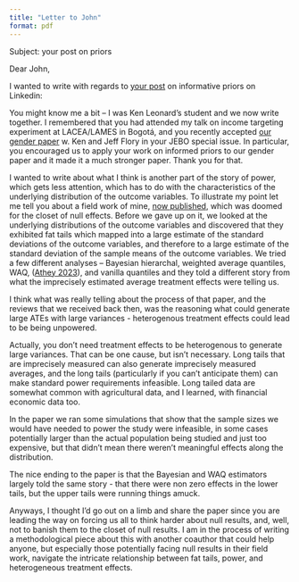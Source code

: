 ```yaml
---
title: "Letter to John"
format: pdf
---
```


Subject: your post on priors

Dear John, 

I wanted to write with regards to [your post](https://www.linkedin.com/posts/johnalist_how-can-we-make-experimental-research-results-activity-7173682763768774657-IhH4/) on informative priors on Linkedin:

You might know me a bit – I was Ken Leonard’s student and we now write together.  I remembered that you had attended my talk on income targeting experiment at LACEA/LAMES in Bogotá, and you recently accepted [our gender paper](https://www.sciencedirect.com/science/article/pii/S0167268123003773) w. Ken and Jeff Flory in your JEBO special issue. In particular, you encouraged us to apply your work on informed priors to our gender paper and it made it a much stronger paper. Thank you for that. 

I wanted to write about what I think is another part of the story of power, which gets less attention, which has to do with the characteristics of the underlying distribution of the  outcome variables. To illustrate my point let me tell you about a field work of mine, [now published](https://www.sciencedirect.com/science/article/pii/S0304387824000166?via%3Dihub), which was doomed for the closet of null effects. Before we gave up on it, we looked at the underlying distributions of the outcome variables and discovered that they exhibited fat tails which mapped into a large estimate of the standard deviations of the outcome variables, and therefore to a large estimate of the standard deviation of the sample means of the outcome variables. We tried a few different analyses – Bayesian hierarchal, weighted average quantiles, WAQ, ([Athey 2023](https://academic.oup.com/jrsssb/article/85/5/1615/7226451)), and vanilla quantiles and they told a different story from what the imprecisely estimated average treatment effects were telling us.

::: {.callout-caution}
I think what was really telling about the process of that paper, and the reviews that we received back then, was the reasoning what could generate large ATEs with large variances - heterogenous treatment effects could lead to be being unpowered. 


Actually, you don’t need treatment effects to be heterogenous to generate large variances. That can be one cause, but isn’t necessary. Long tails that are imprecisely measured can also generate imprecisely measured averages, and the long tails (particularly if you can’t anticipate them) can make standard power requirements infeasible. Long tailed data are somewhat common with agricultural data, and I learned, with financial economic data too. 
:::

In the paper we ran some simulations that show that the sample sizes we would have needed to power the study were infeasible, in some cases potentially larger than the actual population being studied and just too expensive, but that didn’t mean there weren’t meaningful effects along the distribution. 

The nice ending to the paper is that the Bayesian and WAQ estimators largely told the same story - that there were non zero effects in the lower tails, but the upper tails were running things amuck. 

Anyways, I thought I’d go out on a limb and share the paper since you are leading the way on forcing us all to think harder about null results, and, well, not to banish them to the closet of null results. I am in the process of writing a methodological piece about this with another coauthor that could help anyone, but especially those potentially facing null results in their field work, navigate the intricate relationship between fat tails, power, and heterogeneous treatment effects.
